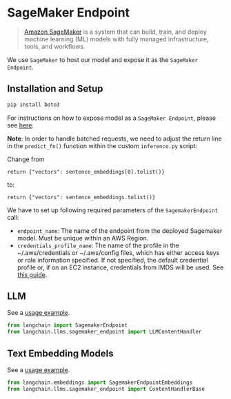 # SageMaker Endpoint

>[Amazon SageMaker](https://aws.amazon.com/sagemaker/) is a system that can build, train, and deploy machine learning (ML) models with fully managed infrastructure, tools, and workflows.

We use `SageMaker` to host our model and expose it as the `SageMaker Endpoint`.


## Installation and Setup

```bash
pip install boto3
```

For instructions on how to expose model as a `SageMaker Endpoint`, please see [here](https://www.philschmid.de/custom-inference-huggingface-sagemaker). 

**Note**: In order to handle batched requests, we need to adjust the return line in the `predict_fn()` function within the custom `inference.py` script:

Change from

```
return {"vectors": sentence_embeddings[0].tolist()}
```

to:

```
return {"vectors": sentence_embeddings.tolist()}
```



We have to set up following required parameters of the `SagemakerEndpoint` call:
- `endpoint_name`: The name of the endpoint from the deployed Sagemaker model.
    Must be unique within an AWS Region.
- `credentials_profile_name`: The name of the profile in the ~/.aws/credentials or ~/.aws/config files, which
    has either access keys or role information specified.
    If not specified, the default credential profile or, if on an EC2 instance,
    credentials from IMDS will be used.
    See [this guide](https://boto3.amazonaws.com/v1/documentation/api/latest/guide/credentials.html).

## LLM

See a [usage example](/docs/modules/model_io/models/llms/integrations/sagemaker.html).

```python
from langchain import SagemakerEndpoint
from langchain.llms.sagemaker_endpoint import LLMContentHandler
```

## Text Embedding Models

See a [usage example](/docs/modules/data_connection/text_embedding/integrations/sagemaker-endpoint.html).
```python
from langchain.embeddings import SagemakerEndpointEmbeddings
from langchain.llms.sagemaker_endpoint import ContentHandlerBase
```
